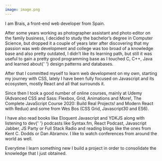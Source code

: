 ```yaml
---
image: image.png
---
```


<p>
  I am Brais, a <span>front-end</span> web developer from Spain.
</p>

<p>
  After some years working as photographer assistant and photo editor on the family business, I
  decided to study the bachelor’s degree in <span>Computer Science</span>, but dropped it a couple
  of years later after discovering that my passion was <span>web development</span> and college was
  too broad of a knowledge base and also pretty outdated, I didn’t like its learning path, but still
  it was useful to gain a pretty good programming base as I touched C, C++, Java and learned about{' '}
  <span>design patterns</span> and databases.
</p>

<p>
  After that I committed myself to learn web development <span>on my own</span>, starting my journey
  with <span>CSS</span>, lately I have been fully focused on <span>Javascript</span> and its
  ecosystem, mostly <span>React</span> and all that surrounds it.
</p>

<p>
  Since then I took a good number of <span>online courses</span>, mainly at Udemy (Advanced CSS and
  Sass: Flexbox, Grid, Animations and More!, The Complete JavaScript Course 2020: Build Real
  Projects! and Modern React with Redux) and some from Wes Bos (CSS Grid, Javascript30 and ES6).
</p>

<p>
  I have also read <span>books</span> like Eloquent Javascript and YDKJS along with listening to dev{' '}
  <span>podcasts</span> like Syntax.fm, React Podcast, Javascript Jabber, JS Party or Full Stack
  Radio and reading <span>blogs</span> like the ones from Kent C. Dodds or Dan Abramov. I like to
  watch conferences from around the world as well.
</p>

<p>
  Everytime I learn something new I build a <span>project</span> in order to consolidate the
  knowledge that I just obtained.
</p>
